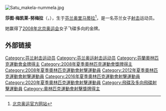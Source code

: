 [[File:Satu_makela-nummela.jpg|thumb]]
{{MedalTableTop}}
{{MedalSport | 女子[[射擊運動|射擊]]}}
{{MedalCountry|{{FIN}}}}
{{MedalCompetition|[[奧林匹克運動會|奧林匹克運動會]]}}
{{MedalGold | [[2008年夏季奧林匹克運動會|2008年北京]] | [[2008年夏季奧林匹克運動會射擊比賽|飞碟多向]]}}
{{MedalCompetition|[[世界射擊錦標賽|世界射擊錦標賽]]}}
{{MedalBronze | [[1995年世界射擊錦標賽|1995年尼科西亚]] | 飞碟多向}}
{{MedalBottom}}

'''莎图·梅凯莱-努梅拉'''（{{lang-fi|Satu Mäkelä-Nummela}}，{{bd|1970年|10月26日||}}），生于[[芬兰|芬兰]][[奥里马蒂拉|奥里马蒂拉]]<ref>[https://web.archive.org/web/20080813193133/http://results.beijing2008.cn/WRM/ENG/BIO/Athlete/2/208812.shtml 北京奥运官方网站]</ref>，是一名芬兰女子[[射击|射击]]运动员。

她赢得了[[2008年北京奥运会|2008年北京奥运会]]女子飞碟多向的金牌。

== 外部链接 ==
{{reflist}}
{{奥林匹克运动会射击比赛女子多向飞碟冠军}}
{{DEFAULTSORT:Makela-Nummela, Satu}}
[[Category:芬兰射击运动员|Category:芬兰射击运动员]]
[[Category:芬兰奥运射击运动员|Category:芬兰奥运射击运动员]]
[[Category:芬蘭奧林匹克運動會金牌得主|Category:芬蘭奧林匹克運動會金牌得主]]
[[Category:2008年夏季奧林匹克運動會獎牌得主|Category:2008年夏季奧林匹克運動會獎牌得主]]
[[Category:2008年夏季奧林匹克運動會射擊運動員|Category:2008年夏季奧林匹克運動會射擊運動員]]
[[Category:2012年夏季奧林匹克運動會射擊運動員|Category:2012年夏季奧林匹克運動會射擊運動員]]
[[Category:2016年夏季奧林匹克運動會射擊運動員|Category:2016年夏季奧林匹克運動會射擊運動員]]
[[Category:2020年夏季奧林匹克運動會射擊運動員|Category:2020年夏季奧林匹克運動會射擊運動員]]
[[Category:飛碟及多向飛碟射擊運動員|Category:飛碟及多向飛碟射擊運動員]]
[[Category:奧林匹克運動會射擊獎牌得主|Category:奧林匹克運動會射擊獎牌得主]]